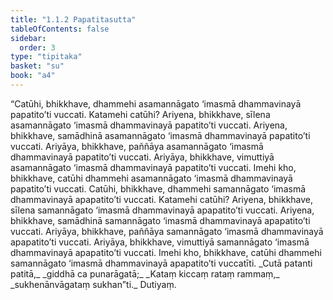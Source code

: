 ```yaml
---
title: "1.1.2 Papatitasutta"
tableOfContents: false
sidebar:
  order: 3
type: "tipitaka"
basket: "su"
book: "a4"
---
```



<DynamicBreadcrumb />

<Division number="2" book="a4" bookNo="15" page="308">

<Paragraph number="8" book="a4">
“Catūhi, bhikkhave, dhammehi asamannāgato ‘imasmā dhammavinayā papatito’ti vuccati. Katamehi catūhi? Ariyena, bhikkhave, sīlena asamannāgato ‘imasmā dhammavinayā papatito’ti vuccati. Ariyena, bhikkhave, samādhinā asamannāgato ‘imasmā dhammavinayā papatito’ti vuccati. Ariyāya, bhikkhave, paññāya asamannāgato ‘imasmā dhammavinayā papatito’ti vuccati. Ariyāya, bhikkhave, vimuttiyā asamannāgato ‘imasmā dhammavinayā papatito’ti vuccati. Imehi kho, bhikkhave, catūhi dhammehi asamannāgato ‘imasmā dhammavinayā papatito’ti vuccati.
</Paragraph>

<Paragraph number="9" book="a4">
Catūhi, bhikkhave, dhammehi samannāgato ‘imasmā dhammavinayā apapatito’ti vuccati. Katamehi catūhi? Ariyena, bhikkhave, sīlena samannāgato ‘imasmā dhammavinayā apapatito’ti vuccati. Ariyena, bhikkhave, samādhinā samannāgato ‘imasmā dhammavinayā apapatito’ti vuccati. Ariyāya, bhikkhave, paññāya samannāgato ‘imasmā dhammavinayā apapatito’ti vuccati. Ariyāya, bhikkhave, vimuttiyā samannāgato ‘imasmā dhammavinayā apapatito’ti vuccati. Imehi kho, bhikkhave, catūhi dhammehi samannāgato ‘imasmā dhammavinayā apapatito’ti vuccatīti.
</Paragraph>

<Paragraph number="10" type="verses" book="a4">
_Cutā patanti patitā,_  
_giddhā ca punarāgatā;_  
_Kataṃ kiccaṃ rataṃ rammaṃ,_  
_sukhenānvāgataṃ sukhan”ti._  


</Paragraph>
</Division>

<Paragraph number="11" type="center" book="a4">
Dutiyaṃ.
</Paragraph>